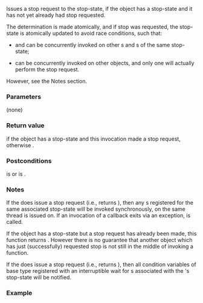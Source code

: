 {{cpp/thread/stop_source/title|request_stop}}
{{cpp/thread/stop_source/navbar}}
{{ddcl|since=c++20|
bool request_stop() noexcept;
}}

Issues a stop request to the stop-state, if the {{tt|stop_source}} object has a stop-state and it has not yet already had stop requested.

The determination is made atomically, and if stop was requested, the stop-state is atomically updated to avoid race conditions, such that:
* {{c|stop_requested()}} and {{c|stop_possible()}} can be concurrently invoked on other {{tt|stop_token}}s and {{tt|stop_source}}s of the same stop-state;
* {{c|request_stop()}} can be concurrently invoked on other {{tt|stop_source}} objects, and only one will actually perform the stop request.
However, see the Notes section.

===Parameters===
(none)

===Return value===
{{c|true}} if the {{tt|stop_source}} object has a stop-state and this invocation made a stop request, otherwise {{c|false}}.

===Postconditions===
{{c|stop_possible()}} is {{c|false}} or {{c|stop_requested()}} is {{c|true}}.

===Notes===
If the {{c|request_stop()}} does issue a stop request (i.e., returns {{c|true}}), then any {{tt|stop_callback}}s registered for the same associated stop-state will be invoked synchronously, on the same thread {{c|request_stop()}} is issued on. If an invocation of a callback exits via an exception, {{lc|std::terminate}} is called.

If the {{tt|stop_source}} object has a stop-state but a stop request has already been made, this function returns {{c|false}}. However there is no guarantee that another {{tt|stop_source}} object which has just (successfully) requested stop is not still in the middle of invoking a {{tt|stop_callback}} function.

If the {{c|request_stop()}} does issue a stop request (i.e., returns {{c|true}}), then all condition variables of base type {{lc|std::condition_variable_any}} registered with an interruptible wait for {{tt|stop_token}}s associated with the {{tt|stop_source}}'s stop-state will be notified.

===Example===
{{example}}

{{langlinks|es|ja|ru|zh}}